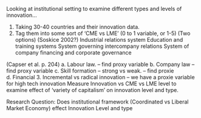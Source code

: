 Looking at institutional setting to examine different types and levels of innovation…

1.	 Taking 30-40 countries and their innovation data.
2.	Tag them into some sort of ‘CME vs LME’  (0 to 1 variable, or 1-5)  (Two options)
(Soskice 2002?)
Industrial relations system
Education and training systems
System governing intercompany relations
System of company financing and corporate governance

(Capser et al. p. 204) 
a.	Labour law. – find proxy variable
b.	Company law – find proxy variable
c.	Skill formation – strong vs weak. – find proxie
d.	Financial
3.	Incremental vs radical innovation – we have a proxie variable for high tech innovation
Measure Innovation vs CME vs LME level to examine effect of ‘variety of capitalism’ on innovation level and type.

Research Question:
Does institutional framework (Coordinated vs Liberal Market Economy) effect Innovation Level and type

